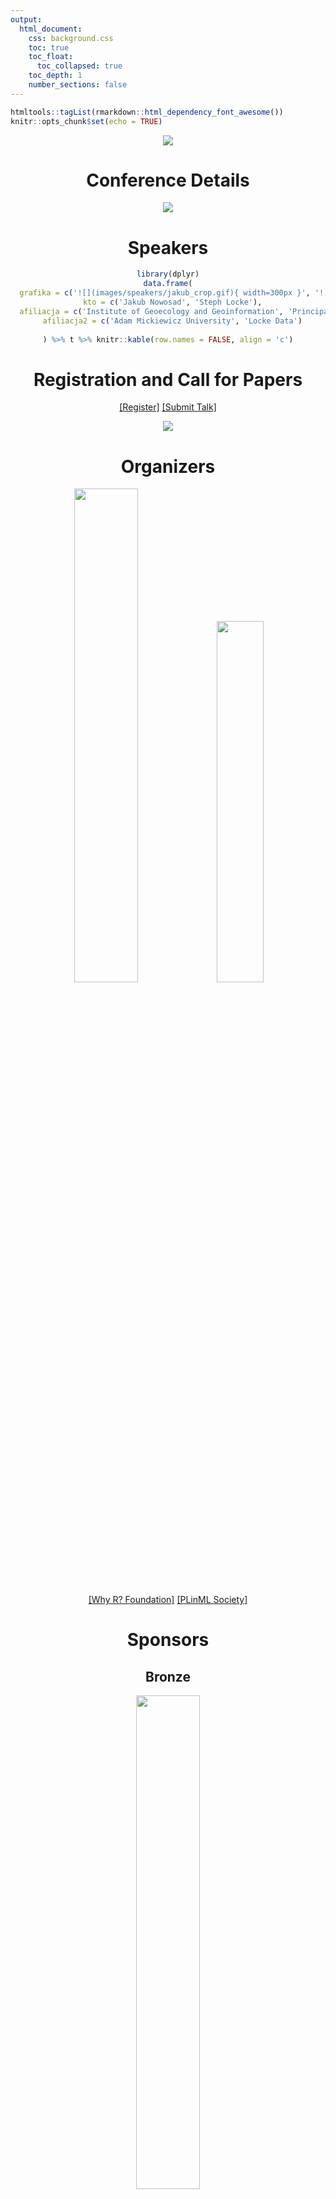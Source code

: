 ```yaml
---
output: 
  html_document:
    css: background.css
    toc: true
    toc_float:
      toc_collapsed: true
    toc_depth: 1
    number_sections: false
---
```


```r
htmltools::tagList(rmarkdown::html_dependency_font_awesome())
knitr::opts_chunk$set(echo = TRUE)
```


<center>


![](konfa2019_photo.jpg)


# Conference Details


![](onepager_small.jpg)

# Speakers





```r
library(dplyr)
data.frame(
  grafika = c('![](images/speakers/jakub_crop.gif){ width=300px }', '![](images/speakers/steph_crop.gif){ width=300px }'),
  kto = c('Jakub Nowosad', 'Steph Locke'),
  afiliacja = c('Institute of Geoecology and Geoinformation', 'Principal Consultant (GBR)'),
  afiliacja2 = c('Adam Mickiewicz University', 'Locke Data')
  
) %>% t %>% knitr::kable(row.names = FALSE, align = 'c')
```




# Registration and Call for Papers

[[Register]](http://whyr.pl/2019/register/)
[[Submit Talk]](http://whyr.pl/2019/submit/) 

![](timeline_small.jpg)

# Organizers

![](foundation.jpg){ width=45% } ![](plinml.png){ width=38.5% }

[[Why R? Foundation]](http://whyr.pl/)
[[PLinML Society]](http://plinml.mimuw.edu.pl/) 

# Sponsors

## Bronze

![](images/sponsors/rconsorcium.png){ width=45% } 

# Pre Meetings

![](premeetings.jpg)


# Social Media

<a href='http://twitter.com/whyRconf'><i class='fa fa-twitter'></i></a>&nbsp;&nbsp;<a href='http://facebook.com/whyRconf/'><i class='fa fa-facebook'></i></a>&nbsp;&nbsp;<a href='https://github.com/WhyRFoundation'><i class='fa fa-github'></i></a>&nbsp;&nbsp;<br>

# Code of Conduct

<div class="coc">
Source: our code of conduct was adapted from the <a href="https://user2017.brussels/code-of-conduct/">useR! 2017 code of conduct</a>.


All attendees, speakers, sponsors and volunteers at Why R? 2019 are required to agree to the following code of conduct. Organizers will enforce this code throughout and expect cooperation in ensuring a safe environment for all.

Harassment includes offensive verbal comments related to gender, sexual orientation, disability, physical appearance, body size, race, religion, sexual and or discriminatory images in public spaces, deliberate intimidation, stalking, following, harassing photography or recording, sustained disruption of talks or other events, inappropriate physical contact, and unwelcome sexual attention.

Participants asked to stop any harassing behavior are expected to comply immediately.

Sponsors are also subject to the anti-harassment policy. In particular, sponsors should not use sexualized images, activities, or other material. Staff epresenting sponsors should not use sexualized clothing/uniforms/costumes, or otherwise create a sexualized environment.

Participants engaging in harassing behavior may be sanctioned in any way organizers deem appropriate, including expulsion from the conference without refund and providing details to partner institutions and events.

If you are being harassed, notice that someone else is being harassed, or have any other concerns, please contact a member of Why R? 2019 staff immediately. Why R? 2019 staff can be readily identified as they will be wearing distinctive Why R? 2019 arm bands.

Why R? 2019 staff will be happy to help participants contact hotel/venue security or local law enforcement, provide escorts, or otherwise assist those experiencing harassment to feel safe for the duration of Why R? 2019. We value your attendance.
</div>
</center>